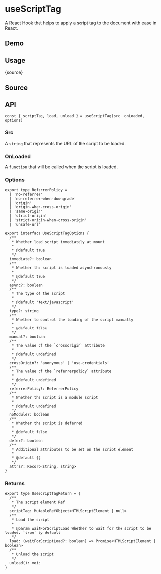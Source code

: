 # useScriptTag


<HooksType category="Element" />

A React Hook that helps to apply a script tag to the document with ease in React.

## Demo


<App />

## Usage


<RawCode>{source}</RawCode>

## Source


<Source />

## API

```tsx
const { scriptTag, load, unload } = useScriptTag(src, onLoaded, options)
```

### Src

A `string` that represents the URL of the script to be loaded.

### OnLoaded

A `function` that will be called when the script is loaded.

### Options

```tsx
export type ReferrerPolicy =
  | 'no-referrer'
  | 'no-referrer-when-downgrade'
  | 'origin'
  | 'origin-when-cross-origin'
  | 'same-origin'
  | 'strict-origin'
  | 'strict-origin-when-cross-origin'
  | 'unsafe-url'

export interface UseScriptTagOptions {
  /**
   * Whether load script immediately at mount
   *
   * @default true
   */
  immediate?: boolean
  /**
   * Whether the script is loaded asynchronously
   *
   * @default true
   */
  async?: boolean
  /**
   * The type of the script
   *
   * @default 'text/javascript'
   */
  type?: string
  /**
   * Whether to control the loading of the script manually
   *
   * @default false
   */
  manual?: boolean
  /**
   * The value of the `crossorigin` attribute
   *
   * @default undefined
   */
  crossOrigin?: 'anonymous' | 'use-credentials'
  /**
   * The value of the `referrerpolicy` attribute
   *
   * @default undefined
   */
  referrerPolicy?: ReferrerPolicy
  /**
   * Whether the script is a module script
   *
   * @default undefined
   */
  noModule?: boolean
  /**
   * Whether the script is deferred
   *
   * @default false
   */
  defer?: boolean
  /**
   * Additional attributes to be set on the script element
   *
   * @default {}
   */
  attrs?: Record<string, string>
}
```

### Returns

```tsx
export type UseScriptTagReturn = {
  /**
   * The script element Ref
   */
  scriptTag: MutableRefObject<HTMLScriptElement | null>
  /**
   * Load the script
   *
   * @param waitForScriptLoad Whether to wait for the script to be loaded, `true` by default
   */
  load: (waitForScriptLoad?: boolean) => Promise<HTMLScriptElement | boolean>
  /**
   * Unload the script
   */
  unload(): void
}
```
